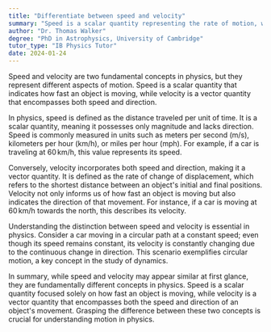 ```yaml
---
title: "Differentiate between speed and velocity"
summary: "Speed is a scalar quantity representing the rate of motion, while velocity is a vector quantity that includes both speed and direction."
author: "Dr. Thomas Walker"
degree: "PhD in Astrophysics, University of Cambridge"
tutor_type: "IB Physics Tutor"
date: 2024-01-24
---
```


Speed and velocity are two fundamental concepts in physics, but they represent different aspects of motion. Speed is a scalar quantity that indicates how fast an object is moving, while velocity is a vector quantity that encompasses both speed and direction.

In physics, speed is defined as the distance traveled per unit of time. It is a scalar quantity, meaning it possesses only magnitude and lacks direction. Speed is commonly measured in units such as meters per second ($\text{m/s}$), kilometers per hour ($\text{km/h}$), or miles per hour ($\text{mph}$). For example, if a car is traveling at $60 \, \text{km/h}$, this value represents its speed.

Conversely, velocity incorporates both speed and direction, making it a vector quantity. It is defined as the rate of change of displacement, which refers to the shortest distance between an object's initial and final positions. Velocity not only informs us of how fast an object is moving but also indicates the direction of that movement. For instance, if a car is moving at $60 \, \text{km/h}$ towards the north, this describes its velocity.

Understanding the distinction between speed and velocity is essential in physics. Consider a car moving in a circular path at a constant speed; even though its speed remains constant, its velocity is constantly changing due to the continuous change in direction. This scenario exemplifies circular motion, a key concept in the study of dynamics.

In summary, while speed and velocity may appear similar at first glance, they are fundamentally different concepts in physics. Speed is a scalar quantity focused solely on how fast an object is moving, while velocity is a vector quantity that encompasses both the speed and direction of an object's movement. Grasping the difference between these two concepts is crucial for understanding motion in physics.
    